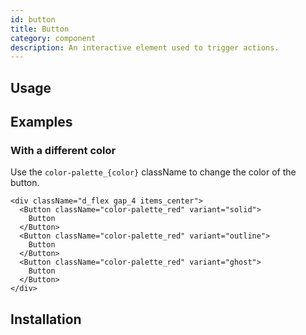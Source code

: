 ```yaml
---
id: button
title: Button
category: component
description: An interactive element used to trigger actions.
---
```



## Usage

<ComponentPreview />

## Examples

### With a different color

Use the `color-palette_{color}` className to change the color of the button.

```tsx live
<div className="d_flex gap_4 items_center">
  <Button className="color-palette_red" variant="solid">
    Button
  </Button>
  <Button className="color-palette_red" variant="outline">
    Button
  </Button>
  <Button className="color-palette_red" variant="ghost">
    Button
  </Button>
</div>
```

## Installation

<InstallationGuide />
